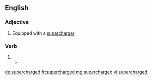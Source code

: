 ==English==

===Adjective===
{{en-adj|-}}

# Equipped with a [[supercharger]]

===Verb===
{{head|en|verb form}}

# {{en-past of|supercharge}}
#* {{quote-news|author=Nick Bilton|title=Bend it, charge it, dunk it: Graphene, the material of tomorrow|url=http://bits.blogs.nytimes.com/2014/04/13/bend-it-charge-it-dunk-it-graphene-the-material-of-tomorrow/|newspaper={{w|The New York Times}}|date=13 April 2014|passage=Graphene could change the electronics industry, ushering in flexible devices, '''supercharged''' quantum computers, electronic clothing and computers that can interface with the cells in your body.}}

[[de:supercharged]]
[[fr:supercharged]]
[[mg:supercharged]]
[[vi:supercharged]]